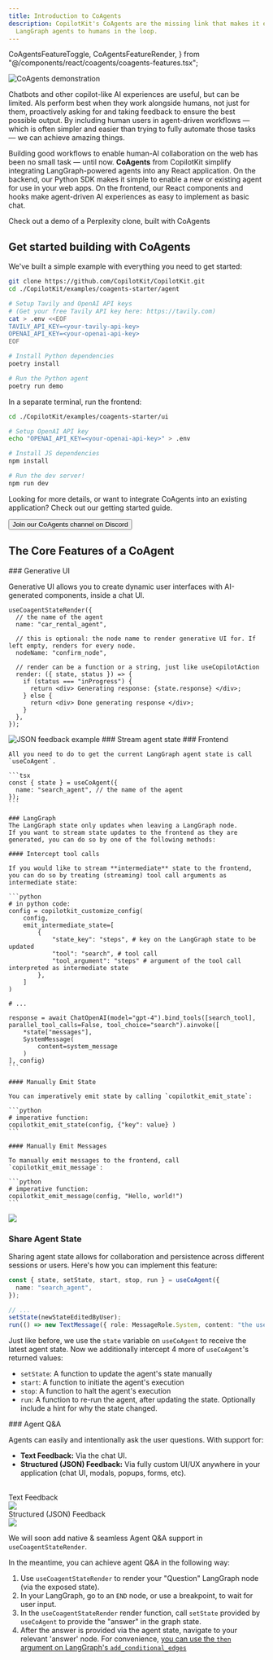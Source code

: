 ```yaml
---
title: Introduction to CoAgents
description: CopilotKit's CoAgents are the missing link that makes it easy to connect
  LangGraph agents to humans in the loop.
---
```


  CoAgentsFeatureToggle,
  CoAgentsFeatureRender,
} from "@/components/react/coagents/coagents-features.tsx";

<Frame className="-mt-12">
  <img
    src="/images/CoAgents.gif"
    alt="CoAgents demonstration"
    className="w-auto"
  />
</Frame>

Chatbots and other copilot-like AI experiences are useful, but can be limited. AIs perform best when they work alongside humans, not just for them, proactively asking for and taking feedback to ensure the best possible output. By including human users in agent-driven workflows — which is often simpler and easier than trying to fully automate those tasks — we can achieve amazing things.

Building good workflows to enable human-AI collaboration on the web has been no small task — until now. **CoAgents** from CopilotKit simplify integrating LangGraph-powered agents into any React application. On the backend, our Python SDK makes it simple to enable a new or existing agent for use in your web apps. On the frontend, our React components and hooks make agent-driven AI experiences as easy to implement as basic chat.

  <Link
    href="/coagents/coagent-demo"
    className="text-primary-600 decoration-from-font underline [text-underline-position:from-font]"
  >
    Check out a demo of a Perplexity clone, built with CoAgents
  </Link>

<div className="flex justify-center my-12">
  <YouTubeVideo videoId="nBephBv4zr0" defaultPlaybackRate={1.25} />
</div>


## Get started building with CoAgents

We've built a simple example with everything you need to get started:

```bash
git clone https://github.com/CopilotKit/CopilotKit.git
cd ./CopilotKit/examples/coagents-starter/agent

# Setup Tavily and OpenAI API keys
# (Get your free Tavily API key here: https://tavily.com)
cat > .env <<EOF
TAVILY_API_KEY=<your-tavily-api-key>
OPENAI_API_KEY=<your-openai-api-key>
EOF

# Install Python dependencies
poetry install

# Run the Python agent
poetry run demo
```

In a separate terminal, run the frontend:

```bash
cd ./CopilotKit/examples/coagents-starter/ui

# Setup OpenAI API key
echo "OPENAI_API_KEY=<your-openai-api-key>" > .env

# Install JS dependencies
npm install

# Run the dev server!
npm run dev
```

Looking for more details, or want to integrate CoAgents into an existing application? <Link href="/coagents/getting-started" className="_text-primary-600 decoration-from-font underline [text-underline-position:from-font]">Check out our getting started guide</Link>.

<div className="flex justify-center mt-6 mb-12">
  <Link
    href="https://discord.gg/FsK9P2Nv"
    className="no-underline"
    target="_blank"
  >
    <button className="bg-indigo-600 text-white px-4 py-2 rounded-lg flex items-center gap-2 mt-2 font-medium">
      <FaDiscord className="w-4 h-4" />
      <span>Join our CoAgents channel on Discord</span>
    </button>
  </Link>
</div>

## The Core Features of a CoAgent

<DynamicContentWrapper>
<CoAgentsFeatureToggle />

<CoAgentsFeatureRender feature="generative-ui">
  ### Generative UI

Generative UI allows you to create dynamic user interfaces with AI-generated components, inside a chat UI.

```tsx
useCoagentStateRender({
  // the name of the agent
  name: "car_rental_agent",

  // this is optional: the node name to render generative UI for. If left empty, renders for every node.
  nodeName: "confirm_node",

  // render can be a function or a string, just like useCopilotAction
  render: ({ state, status }) => {
    if (status === "inProgress") {
      return <div> Generating response: {state.response} </div>;
    } else {
      return <div> Done generating response </div>;
    }
  },
});
```

<Frame>
  <img src="/images/coagents/json-feedback.png" alt="JSON feedback example" />
</Frame>

</CoAgentsFeatureRender>

<CoAgentsFeatureRender feature="stream-agent-state">
  ### Stream agent state

  <Steps>
    ### Frontend

    All you need to do to get the current LangGraph agent state is call `useCoAgent`.

    ```tsx
    const { state } = useCoAgent({
      name: "search_agent", // the name of the agent
    });
    ```

    ### LangGraph
    The LangGraph state only updates when leaving a LangGraph node.
    If you want to stream state updates to the frontend as they are generated, you can do so by one of the following methods:

    #### Intercept tool calls

    If you would like to stream **intermediate** state to the frontend, you can do so by treating (streaming) tool call arguments as intermediate state:

    ```python
    # in python code:
    config = copilotkit_customize_config(
        config,
        emit_intermediate_state=[
            {
                "state_key": "steps", # key on the LangGraph state to be updated
                "tool": "search", # tool call
                "tool_argument": "steps" # argument of the tool call interpreted as intermediate state
            },
        ]
    )

    # ...

    response = await ChatOpenAI(model="gpt-4").bind_tools([search_tool], parallel_tool_calls=False, tool_choice="search").ainvoke([
        *state["messages"],
        SystemMessage(
            content=system_message
        )
    ], config)
    ```

    #### Manually Emit State

    You can imperatively emit state by calling `copilotkit_emit_state`:

    ```python
    # imperative function:
    copilotkit_emit_state(config, {"key": value} )
    ```

    #### Manually Emit Messages

    To manually emit messages to the frontend, call `copilotkit_emit_message`:

    ```python
    # imperative function:
    copilotkit_emit_message(config, "Hello, world!")
    ```

  </Steps>

<Frame>
  <img src="/images/coagents/intermediate-state.gif" />
</Frame>

</CoAgentsFeatureRender>

<CoAgentsFeatureRender feature="share-agent-state">

### Share Agent State

Sharing agent state allows for collaboration and persistence across different sessions or users. Here's how you can implement this feature:

```typescript
const { state, setState, start, stop, run } = useCoAgent({
  name: "search_agent",
});

// ...
setState(newStateEditedByUser);
run(() => new TextMessage({ role: MessageRole.System, content: "the user has updated the state" })); // optionally provide a hint about why the agent state changed.
```

Just like before, we use the `state` variable on `useCoAgent` to receive the latest agent state.
Now we additionally intercept 4 more of `useCoAgent`'s returned values:

- `setState`: A function to update the agent's state manually
- `start`: A function to initiate the agent's execution
- `stop`: A function to halt the agent's execution
- `run`: A function to re-run the agent, after updating the state. Optionally include a hint for why the state changed.

</CoAgentsFeatureRender>

<CoAgentsFeatureRender feature="agent-q-and-a">
  ### Agent Q&A

Agents can easily and intentionally ask the user questions. With support for:

- **Text Feedback:** Via the chat UI.
- **Structured (JSON) Feedback:** Via fully custom UI/UX anywhere in your application (chat UI, modals, popups, forms, etc).

<br />

<div className="flex gap-2 w-full my-2">
  <div className="flex-1 border bg-white rounded-lg shadow-md p-4">
    <div className="flex items-center justify-center gap-2 font-semibold">
      <div className="bg-indigo-500 rounded-md w-7 h-7 text-white flex items-center justify-center">
        <TextIcon className="w-4 h-4" />
      </div>
      <span className="dark:text-black">Text Feedback</span>
    </div>
    <div className="italic py-4">
      <img
        src="/images/coagents/text-feedback.png"
        className="rounded-md border"
      />
    </div>
  </div>
  <div className="flex-1 border bg-white rounded-lg shadow-md p-4">
    <div className="flex items-center justify-center gap-2 font-semibold">
      <div className="bg-indigo-500 rounded-md w-7 h-7 text-white  flex items-center justify-center">
        <JsonIcon className="w-5 h-5" />
      </div>
      <span className="dark:text-black">Structured (JSON) Feedback</span>
    </div>
    <div className="italic py-4">
      <img
        src="/images/coagents/json-feedback.png"
        className="rounded-md border"
      />
    </div>
  </div>
</div>

We will soon add native & seamless Agent Q&A support in `useCoagentStateRender`.

In the meantime, you can achieve agent Q&A in the following way:

1. Use `useCoagentStateRender` to render your "Question" LangGraph node (via the exposed state).
2. In your LangGraph, go to an `END` node, or use a breakpoint, to wait for user input.
3. In the `useCoagentStateRender` render function, call `setState` provided by `useCoAgent` to provide the "answer" in the graph state.
4. After the answer is provided via the agent state, navigate to your relevant 'answer' node. For convenience, [you can use the `then` argument on LangGraph's `add_conditional_edges`](https://langchain-ai.github.io/langgraph/reference/graphs/#stategraph)

</CoAgentsFeatureRender>

<CoAgentsFeatureToggle />
</DynamicContentWrapper>

<CoAgentsEnterpriseCTA />
